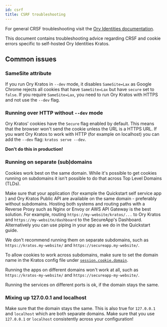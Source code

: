 ```yaml
---
id: csrf
title: CSRF troubleshooting
---
```



For general CRSF troubleshooting visit the [Ory Identities documentation](../../troubleshooting/10_crsf.mdx).

This document contains troubleshooting advice regarding CRSF and cookie errors specific to self-hosted Ory Identities Kratos.

## Common issues

### SameSite attribute

If you run Ory Kratos in `--dev` mode, it disables `SameSite=Lax` as Google Chrome rejects all cookies that have `SameSite=Lax`
but have `secure` set to `false`. If you require `SameSite=Lax`, you need to run Ory Kratos with HTTPS and not use the `--dev`
flag.

### Running over HTTP without `--dev` mode

Ory Kratos' cookies have the `Secure` flag enabled by default. This means that the browser won't send the cookie unless the URL is
a HTTPS URL. If you want Ory Kratos to work with HTTP (for example on localhost) you can add the `--dev` flag:
`kratos serve --dev`.

**Don't do this in production!**

### Running on separate (sub)domains

Cookies work best on the same domain. While it's possible to get cookies running on subdomains it isn't possible to do that across
Top Level Domains (TLDs).

Make sure that your application (for example the Quickstart self service app ) and Ory Kratos Public API are available on the same
domain - preferably without subdomains. Hosting both systems and routing paths with a Reverse Proxy such as Nginx or Envoy or AWS
API Gateway is the best solution. For example, routing `https://my-website/kratos/...` to Ory Kratos and
`https://my-website/dashboard` to the SecureApp's Dashboard. Alternatively you can use piping in your app as we do in the
Quickstart guide.

We don't recommend running them on separate subdomains, such as `https://kratos.my-website/` and `https://secureapp.my-website/`.

To allow cookies to work across subdomains, make sure to set the domain name in the Kratos config file under
[`session.cookie.domain`](https://www.ory.sh/kratos/docs/next/guides/configuring-cookies/#session-cookies).

Running the apps on different domains won't work at all, such as `https://kratos-my-website/` and `https://secureapp-my-website/`.

Running the services on different ports is ok, if the domain stays the same.

### Mixing up 127.0.0.1 and localhost

Make sure that the domain stays the same. This is also true for `127.0.0.1` and `localhost` which are both separate domains. Make
sure that you use `127.0.0.1` or `localhost` consistently across your configuration!
